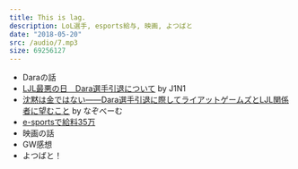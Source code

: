 ```yaml
---
title: This is lag.
description: LoL選手, esports給与, 映画, よつばと
date: "2018-05-20"
src: /audio/7.mp3
size: 69256127
---
```


<MP3 src='/audio/7.mp3' />

- Daraの話
- [LJL最悪の日　Dara選手引退について](https://note.mu/j1n1/n/n74d7938e449d) by J1N1
- [沈黙は金ではない――Dara選手引退に際してライアットゲームズとLJL関係者に望むこと](https://note.mu/nasobem/n/n18780cd74aac) by なぞべーむ
- [e-sportsで給料35万](https://twitter.com/barusa3/status/992191163967852545) 
- 映画の話
- GW感想
- よつばと！